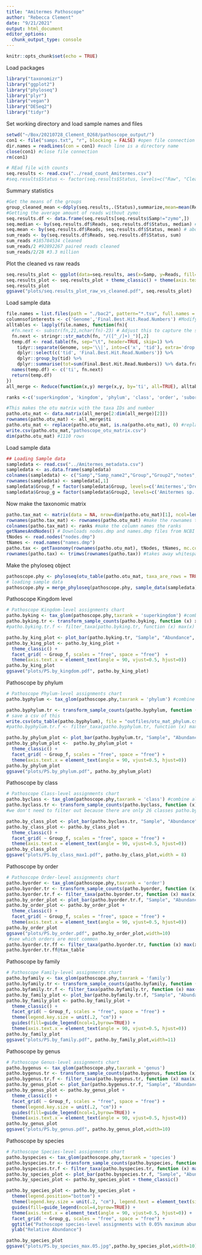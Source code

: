 ```yaml
---
title: "Amitermes Pathoscope"
author: "Rebecca Clement"
date: "9/21/2021"
output: html_document
editor_options: 
  chunk_output_type: console
---
```


```r
knitr::opts_chunk$set(echo = TRUE)
```

Load packages
```r
library("taxonomizr")
library("ggplot2") 
library("phyloseq")
library("plyr")
library("vegan")
library("DESeq2")
library("tidyr")
```

Set working directory and load sample names and files
```r
setwd("~/Box/20210728_Clement_0268/pathoscope_output/")
con1 <- file("samps.txt", "r", blocking = FALSE) #open file connection for reading
dir.names = readLines(con = con1) #each line is a directory name
close(con1) #close file connection
rm(con1)

# REad file with counts
seq.results <- read.csv("../read_count_Amitermes.csv")
#seq.results$Status <- factor(seq.results$Status, levels=c("Raw", "Cleaned")) 
```
Summary statistics
```r
#Get the means of the groups
group_cleaned_mean <-ddply(seq.results,.(Status),summarize,mean=mean(Reads)) #There are average 6.44 million raw reads and 6.41 cleaned reads
#Getting the average amount of reads without zymo:
seq.results.df <- data.frame(seq.results[seq.results$Samp!="zymo",])
seq.median <- by(seq.results.df$Reads, seq.results.df$Status, median) # about 6.2 million
seq.mean <- by(seq.results.df$Reads, seq.results.df$Status, mean) # about 6.6 million
sum_reads <- by(seq.results.df$Reads, seq.results.df$Status, sum)
sum_reads #185784534 cleaned
sum_reads/2 #92892267 paired reads cleaned
sum_reads/2/28 #3.3 million
```
Plot the cleaned vs raw reads
```r
seq.results_plot <- ggplot(data=seq.results, aes(x=Samp, y=Reads, fill=Status)) + geom_bar(stat="identity", position="dodge")
seq.results_plot <- seq.results_plot + theme_classic() + theme(axis.text.x = element_text(angle = 90, vjust=0.5, hjust=0))+facet_grid( ~ Group, scales = "free", space = "free")
seq.results_plot
ggsave("plots/seq.results_plot_raw_vs_cleaned.pdf", seq.results_plot)
```

Load sample data
```r
file.names = list.files(path = "./bac2", pattern="*.tsv", full.names = TRUE)
columnsofinterests <- c('Genome','Final.Best.Hit.Read.Numbers') #Modify Final.Guess here to whatever column you'd like. The selected column is used to build the OTU table.
alltables <- lapply(file.names, function(fn){
  #fn.next <- substr(fn,21,nchar(fn)-23) # Adjust this to capture the sample names from the filenames
  fn.next <- stringr::str_match(fn, "/([^_/]+)_")[,2]
  temp.df <- read.table(fn, sep="\t", header=TRUE, skip=1) %>%
    tidyr::separate(Genome, sep='\\|', into=c('x', 'tid'), extra='drop') %>% 
    dplyr::select(c('tid', 'Final.Best.Hit.Read.Numbers')) %>%
    dplyr::group_by(tid) %>% 
    dplyr::summarise(tot=sum(Final.Best.Hit.Read.Numbers)) %>% data.frame
  names(temp.df) <- c('ti', fn.next)
  return(temp.df)
})
all_merge <- Reduce(function(x,y) merge(x,y, by='ti', all=TRUE), alltables)

ranks <-c('superkingdom', 'kingdom', 'phylum', 'class', 'order', 'suborder', 'family', 'subfamily', 'genus', 'subgenus', 'species', 'no rank') #These will be the ranks of our taxonomy table.

#This makes the otu matrix with the taxa IDs and number
patho.otu_mat <- data.matrix(all_merge[2:dim(all_merge)[2]])
rownames(patho.otu_mat) <- all_merge$ti
patho.otu_mat <- replace(patho.otu_mat, is.na(patho.otu_mat), 0) #replace NAs with 0
write.csv(patho.otu_mat,"pathoscope_otu_matrix.csv")
dim(patho.otu_mat) #1110 rows
```
Load sample data
```r
## Loading Sample data
sampledata <- read.csv("../Amitermes_metadata.csv")
sampledata <- as.data.frame(sampledata)
colnames(sampledata) <- c("Samp","Samp_name2","Group","Group2","notes","Lat","Lon")
rownames(sampledata) <- sampledata[,1]
sampledata$Group_f = factor(sampledata$Group, levels=c('Amitermes','Drepanotermes','zymo'))
sampledata$Group_g = factor(sampledata$Group2, levels=c('Amitermes sp.','Drepanotermes tamminensis','Drepanotermes gayi','Amitermes dentosus','Amitermes obeuntis','Amitermes heterognathus','Drepanotermes rubriceps','Drepanotermes perniger (mound-building)','Drepanotermes perniger (subterranean)','zymo'))
```

Now make the taxonomic matrix
```r
patho.tax_mat <- matrix(data = NA, nrow=dim(patho.otu_mat)[1], ncol=length(ranks)) #make a matrix that has the same number of rows as your OTU table, and the same number of columns as the ranks
rownames(patho.tax_mat) <- rownames(patho.otu_mat) #make the rownames the same as your otu matrix
colnames(patho.tax_mat) <- ranks #make the column names the ranks
getNamesAndNodes() # Downloads nodes.dmp and names.dmp files from NCBI
tNodes <- read.nodes("nodes.dmp")
tNames <- read.names("names.dmp")
patho.tax <- getTaxonomy(rownames(patho.otu_mat), tNodes, tNames, mc.cores = parallel::detectCores()-1)  # use all cores. This may take a while.
rownames(patho.tax) <- trimws(rownames(patho.tax)) #takes away whitespace
```
Make the phyloseq object
```r
pathoscope.phy <- phyloseq(otu_table(patho.otu_mat, taxa_are_rows = TRUE), tax_table(patho.tax)) #creates phyloseq object
# loading sample data
pathoscope.phy = merge_phyloseq(pathoscope.phy, sample_data(sampledata))
```
Pathoscope Kingdom level
```r
# Pathoscope Kingdom-level assignments chart
patho.byking <- tax_glom(pathoscope.phy,taxrank = 'superkingdom') #combine all taxa into phylum-level groups
patho.byking.tr <- transform_sample_counts(patho.byking, function (x) x / sum(x)) #transform abundances into relative abundances
#patho.byking.tr.f <- filter_taxa(patho.byking.tr, function (x) max(x) > 1e-2, TRUE) #filter out phyla with < 1% relative abundance.

patho.by_king_plot <- plot_bar(patho.byking.tr, "Sample", "Abundance", 'superkingdom', labs(y="Relative Abundance", title = "Pathoscope kingdom-level assignments"))
patho.by_king_plot <- patho.by_king_plot + 
  theme_classic() + 
  facet_grid( ~ Group_f, scales = "free", space = "free")  + 
  theme(axis.text.x = element_text(angle = 90, vjust=0.5, hjust=0))
patho.by_king_plot
ggsave("plots/PS.by_kingdom.pdf", patho.by_king_plot) 
```
Pathoscope by phylum
```r
# Pathoscope Phylum-level assignments chart
patho.byphylum <- tax_glom(pathoscope.phy,taxrank = 'phylum') #combine all taxa into phylum-level groups

patho.byphylum.tr <- transform_sample_counts(patho.byphylum, function (x) x / sum(x)) #transform abundances into relative abundances
# save a csv of this
write.csv(otu_table(patho.byphylum), file = "outfiles/otu_mat_phylum.csv")
#patho.byphylum.tr.f <- filter_taxa(patho.byphylum.tr, function (x) max(x) > 1e-2, TRUE) #filter out phyla with < 1% relative abundance.

patho.by_phylum_plot <- plot_bar(patho.byphylum.tr, "Sample", "Abundance", 'phylum', labs(y="Relative Abundance", title = "Pathoscope phylum-level assignments"))
patho.by_phylum_plot <-  patho.by_phylum_plot + 
  theme_classic() + 
  facet_grid( ~ Group_f, scales = "free", space = "free") + 
  theme(axis.text.x = element_text(angle = 90, vjust=0.5, hjust=0))
patho.by_phylum_plot
ggsave("plots/PS.by_phylum.pdf", patho.by_phylum_plot)
```
Pathoscope by class
```r
# Pathoscope Class-level assignments chart
patho.byclass <- tax_glom(pathoscope.phy,taxrank = 'class') #combine all taxa into class-level groups
patho.byclass.tr <- transform_sample_counts(patho.byclass, function (x) x / sum(x)) #transform abundances into relative abundances
#we don't need to filter out because there are only 26 classes patho.byclass.tr.f <- filter_taxa(patho.byclass.tr, function (x) max(x) > 1e-2, TRUE) #filter out phyla with < 1% relative abundance.

patho.by_class_plot <- plot_bar(patho.byclass.tr, "Sample", "Abundance", 'class', labs(y="Relative Abundance", title = "Pathoscope class-level assignments")) + theme_classic()
patho.by_class_plot <- patho.by_class_plot + 
  theme_classic() + 
  facet_grid( ~ Group_f, scales = "free", space = "free") + 
  theme(axis.text.x = element_text(angle = 90, vjust=0.5, hjust=0))
patho.by_class_plot
ggsave("plots/PS.by_class_max1.pdf", patho.by_class_plot,width = 8)
```
Pathoscope by order
```r
# Pathoscope Order-level assignments chart
patho.byorder <- tax_glom(pathoscope.phy,taxrank = 'order')
patho.byorder.tr <- transform_sample_counts(patho.byorder, function (x) x / sum(x))
patho.byorder.tr.f <- filter_taxa(patho.byorder.tr, function (x) max(x) > 1e-2, TRUE)
patho.by_order_plot <- plot_bar(patho.byorder.tr.f, "Sample", "Abundance", 'order', labs(y="Relative Abundance", title = "Pathoscope order-level assignments"))
patho.by_order_plot <- patho.by_order_plot + 
  theme_classic() + 
  facet_grid( ~ Group_f, scales = "free", space = "free") + 
  theme(axis.text.x = element_text(angle = 90, vjust=0.5, hjust=0))
patho.by_order_plot
ggsave("plots/PS.by_order.pdf", patho.by_order_plot,width=10)
 #see which orders are most common
patho.byorder.tr.ff <- filter_taxa(patho.byorder.tr, function (x) max(x) > .3, TRUE)
patho.byorder.tr.ff@tax_table
```

Pathoscope by family
```r
# Pathoscope Family-level assignments chart
patho.byfamily <- tax_glom(pathoscope.phy,taxrank = 'family')
patho.byfamily.tr <- transform_sample_counts(patho.byfamily, function (x) x / sum(x))
patho.byfamily.tr.f <- filter_taxa(patho.byfamily.tr, function (x) max(x) > 1e-2, TRUE)
patho.by_family_plot <- plot_bar(patho.byfamily.tr.f, "Sample", "Abundance", 'family', labs(y="Relative Abundance", title = "Pathoscope family-level assignments"))
patho.by_family_plot <- patho.by_family_plot + 
  theme_classic() + 
  facet_grid( ~ Group_f, scales = "free", space = "free") + 
  theme(legend.key.size = unit(.2, "cm")) + 
  guides(fill=guide_legend(ncol=1,byrow=TRUE)) +
  theme(axis.text.x = element_text(angle = 90, vjust=0.5, hjust=0))
patho.by_family_plot
ggsave("plots/PS.by_family.pdf", patho.by_family_plot,width=11)
```
Pathoscope by genus
```r
# Pathoscope Genus-level assignments chart
patho.bygenus <- tax_glom(pathoscope.phy,taxrank = 'genus')
patho.bygenus.tr <- transform_sample_counts(patho.bygenus, function (x) x / sum(x))
patho.bygenus.tr.f <- filter_taxa(patho.bygenus.tr, function (x) max(x) > 1e-2, TRUE) 
patho.by_genus_plot <- plot_bar(patho.bygenus.tr.f, "Sample", "Abundance", 'genus', labs(y="Relative Abundance", title = "Pathoscope genus-level assignments"))
patho.by_genus_plot <- patho.by_genus_plot + 
  theme_classic() + 
  facet_grid( ~ Group_f, scales = "free", space = "free") + 
  theme(legend.key.size = unit(.2, "cm")) + 
  guides(fill=guide_legend(ncol=1,byrow=TRUE)) +
  theme(axis.text.x = element_text(angle = 90, vjust=0.5, hjust=0))
patho.by_genus_plot
ggsave("plots/PS.by_genus.pdf", patho.by_genus_plot,width=10)
```
Pathoscope by species
```r
# Pathoscope Species-level assignments chart
patho.byspecies <- tax_glom(pathoscope.phy,taxrank = 'species')
patho.byspecies.tr <- transform_sample_counts(patho.byspecies, function (x) x / sum(x))
patho.byspecies.tr.f <- filter_taxa(patho.byspecies.tr, function (x) max(x) > .05, TRUE)
patho.by_species_plot <- plot_bar(patho.byspecies.tr.f, "Sample", "Abundance", 'species', labs(y="Relative Abundance", title = "Pathoscope species-level assignments"))
patho.by_species_plot <- patho.by_species_plot + theme_classic()

patho.by_species_plot <- patho.by_species_plot + 
  theme(legend.position="bottom") +
  theme(legend.key.size = unit(.2, "cm"), legend.text = element_text(size = 9), legend.title = element_blank()) + 
  guides(fill=guide_legend(ncol=4,byrow=TRUE)) + 
  theme(axis.text.x = element_text(angle = 90, vjust=0.5, hjust=0)) +
  facet_grid( ~ Group_g, scales = "free", space = "free") +
  ggtitle("Pathoscope species-level assignments with 0.05% maximum abundance") +
  ylab("Relative Abundance")

patho.by_species_plot
ggsave("plots/PS.by_species_max.05.jpg",patho.by_species_plot,width=10)
```

